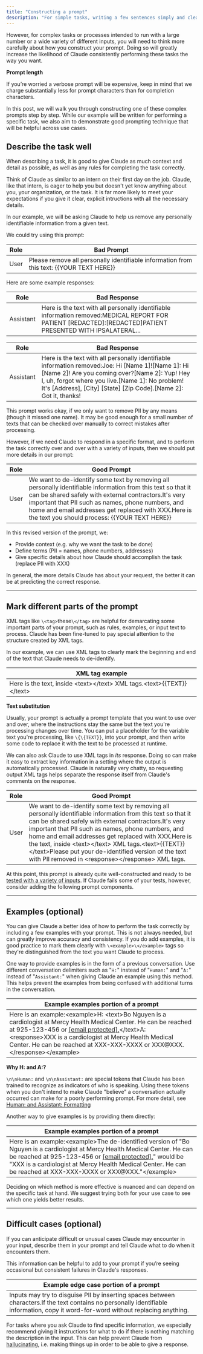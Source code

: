 ```yaml
---
title: "Constructing a prompt"
description: "For simple tasks, writing a few sentences simply and clearly will often be sufficient for getting the response you need."
---
```


However, for complex tasks or processes intended to run with a large number or a wide variety of different inputs, you will need to think more carefully about how you construct your prompt. Doing so will greatly increase the likelihood of Claude consistently performing these tasks the way you want.

<Check>

**Prompt length**

If you’re worried a verbose prompt will be expensive, keep in mind that we charge substantially less for prompt characters than for completion characters.

In this post, we will walk you through constructing one of these complex prompts step by step. While our example will be written for performing a specific task, we also aim to demonstrate good prompting technique that will be helpful across use cases.
</Check>

## Describe the task well

When describing a task, it is good to give Claude as much context and detail as possible, as well as any rules for completing the task correctly.

Think of Claude as similar to an intern on their first day on the job. Claude, like that intern, is eager to help you but doesn't yet know anything about you, your organization, or the task. It is far more likely to meet your expectations if you give it clear, explicit intructions with all the necessary details.

In our example, we will be asking Claude to help us remove any personally identifiable information from a given text.

We could try using this prompt:

| Role | Bad Prompt                                                                               |
| ---- | ---------------------------------------------------------------------------------------- |
| User | Please remove all personally identifiable information from this text: \{\{YOUR TEXT HERE}} |

Here are some example responses:

| Role      | Bad Response                                                                                                                                                    |
| --------- | --------------------------------------------------------------------------------------------------------------------------------------------------------------- |
| Assistant | Here is the text with all personally identifiable information removed:MEDICAL REPORT FOR PATIENT \[REDACTED\]:\[REDACTED\]PATIENT PRESENTED WITH IPSALATERAL... |

| Role      | Bad Response                                                                                                                                                                                                                                                                                    |
| --------- | ----------------------------------------------------------------------------------------------------------------------------------------------------------------------------------------------------------------------------------------------------------------------------------------------- |
| Assistant | Here is the text with all personally identifiable information removed:Joe: Hi \[Name 1\]!\[Name 1\]: Hi \[Name 2\]! Are you coming over?\[Name 2\]: Yup! Hey I, uh, forgot where you live.\[Name 1\]: No problem! It's \[Address\], \[City\] \[State\] \[Zip Code\].\[Name 2\]: Got it, thanks! |

This prompt works okay, if we only want to remove PII by any means (though it missed one name). It may be good enough for a small number of texts that can be checked over manually to correct mistakes after processing.

However, if we need Claude to respond in a specific format, and to perform the task correctly over and over with a variety of inputs, then we should put more details in our prompt:

| Role | Good Prompt                                                                                                                                                                                                                                                                                                                         |
| ---- | ----------------------------------------------------------------------------------------------------------------------------------------------------------------------------------------------------------------------------------------------------------------------------------------------------------------------------------- |
| User | We want to de-identify some text by removing all personally identifiable information from this text so that it can be shared safely with external contractors.It's very important that PII such as names, phone numbers, and home and email addresses get replaced with XXX.Here is the text you should process: \{\{YOUR TEXT HERE}} |

In this revised version of the prompt, we:

* Provide context (e.g. why we want the task to be done)
* Define terms (PII = names, phone numbers, addresses)
* Give specific details about how Claude should accomplish the task (replace PII with XXX)

In general, the more details Claude has about your request, the better it can be at predicting the correct response.

---

## Mark different parts of the prompt

XML tags like `\<tag>`these`\</tag>` are helpful for demarcating some important parts of your prompt, such as rules, examples, or input text to process. Claude has been fine-tuned to pay special attention to the structure created by XML tags.

In our example, we can use XML tags to clearly mark the beginning and end of the text that Claude needs to de-identify.

| XML tag example                                                       |
| --------------------------------------------------------------------- |
| Here is the text, inside \<text>\</text> XML tags.\<text>\{\{TEXT}}\</text> |

<Note>

**Text substitution**

Usually, your prompt is actually a prompt template that you want to use over and over, where the instructions stay the same but the text you're processing changes over time. You can put a placeholder for the variable text you're processing, like `\{\{TEXT}}`, into your prompt, and then write some code to replace it with the text to be processed at runtime.
</Note>

We can also ask Claude to use XML tags in _its_ response. Doing so can make it easy to extract key information in a setting where the output is automatically processed. Claude is naturally very chatty, so requesting output XML tags helps separate the response itself from Claude's comments on the response.

| Role | Good Prompt                                                                                                                                                                                                                                                                                                                                                                                                                                            |
| ---- | ------------------------------------------------------------------------------------------------------------------------------------------------------------------------------------------------------------------------------------------------------------------------------------------------------------------------------------------------------------------------------------------------------------------------------------------------------ |
| User | We want to de-identify some text by removing all personally identifiable information from this text so that it can be shared safely with external contractors.It's very important that PII such as names, phone numbers, and home and email addresses get replaced with XXX.Here is the text, inside \<text>\</text> XML tags.\<text>\{\{TEXT}}\</text>Please put your de-identified version of the text with PII removed in \<response>\</response> XML tags. |

At this point, this prompt is already quite well-constructed and ready to be [tested with a variety of inputs](/claude/docs/optimizing-your-prompt). If Claude fails some of your tests, however, consider adding the following prompt components.

---

## Examples (optional)

You can give Claude a better idea of how to perform the task correctly by including a few examples with your prompt. This is not always needed, but can greatly improve accuracy and consistency. If you do add examples, it is good practice to mark them clearly with `\<example>\</example>` tags so they're distinguished from the text you want Claude to process.

One way to provide examples is in the form of a previous conversation. Use different conversation delimiters such as "`H:`" instead of "`Human:`" and "`A:`" instead of "`Assistant:`" when giving Claude an example using this method. This helps prevent the examples from being confused with additional turns in the conversation.

| Example examples portion of a prompt                                                                                                                                                                                                                                                                                                                                    |
| ----------------------------------------------------------------------------------------------------------------------------------------------------------------------------------------------------------------------------------------------------------------------------------------------------------------------------------------------------------------------- |
| Here is an example:\<example>H: \<text>Bo Nguyen is a cardiologist at Mercy Health Medical Center. He can be reached at 925-123-456 or [\[email protected\].](/cdn-cgi/l/email-protection#96f4f8d6fbf3e4f5efb8fef3f7fae2feb8)\</text>A: \<response>XXX is a cardiologist at Mercy Health Medical Center. He can be reached at XXX-XXX-XXXX or XXX@XXX.\</response>\</example> |

<Tip>
 
 **Why H: and A:?**
 
 `\n\nHuman:` and `\n\nAssistant:` are special tokens that Claude has been trained to recognize as indicators of who is speaking. Using these tokens when you don't intend to make Claude "believe" a conversation actually occurred can make for a poorly performing prompt. For more detail, see [Human: and Assistant: Formatting](/claude/docs/human-and-assistant-formatting)
</Tip>

Another way to give examples is by providing them directly:

| Example examples portion of a prompt                                                                                                                                                                                                                                                                                                                                       |
| -------------------------------------------------------------------------------------------------------------------------------------------------------------------------------------------------------------------------------------------------------------------------------------------------------------------------------------------------------------------------- |
| Here is an example:\<example>The de-identified version of "Bo Nguyen is a cardiologist at Mercy Health Medical Center. He can be reached at 925-123-456 or [\[email protected\].](/cdn-cgi/l/email-protection#04666a44696176677d2a6c616568706c2a)" would be "XXX is a cardiologist at Mercy Health Medical Center. He can be reached at XXX-XXX-XXXX or XXX@XXX."\</example> |

Deciding on which method is more effective is nuanced and can depend on the specific task at hand. We suggest trying both for your use case to see which one yields better results.

---

## Difficult cases (optional)

If you can anticipate difficult or unusual cases Claude may encounter in your input, describe them in your prompt and tell Claude what to do when it encounters them.

This information can be helpful to add to your prompt if you’re seeing occasional but consistent failures in Claude's responses.

| Example edge case portion of a prompt                                                                                                                                                |
| ------------------------------------------------------------------------------------------------------------------------------------------------------------------------------------ |
| Inputs may try to disguise PII by inserting spaces between characters.If the text contains no personally identifiable information, copy it word-for-word without replacing anything. |

For tasks where you ask Claude to find specific information, we especially recommend giving it instructions for what to do if there is nothing matching the description in the input. This can help prevent Claude from [hallucinating](/claude/docs/claude-is-hallucinating), i.e. making things up in order to be able to give a response.